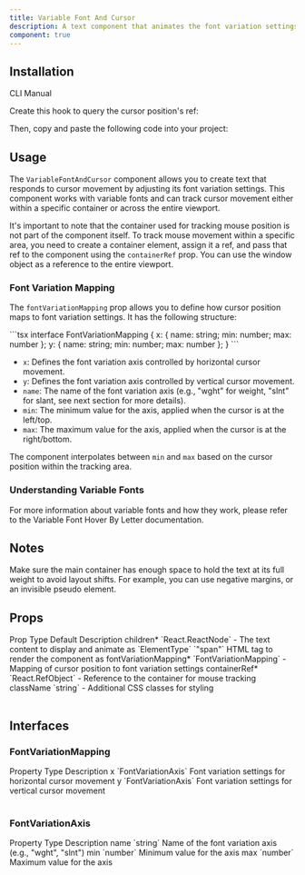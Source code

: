 ```yaml
---
title: Variable Font And Cursor
description: A text component that animates the font variation settings based on the cursor position. Works only with variable fonts.
component: true
---
```


<ComponentPreview name="variable-font-and-cursor-demo" />

## Installation

<Tabs defaultValue="cli">

<TabsList>
  <TabsTrigger value="cli" aria-label="CLI">CLI</TabsTrigger>
  <TabsTrigger value="manual" aria-label="Manual">Manual</TabsTrigger>
</TabsList>
<TabsContent value="cli">

<InstallTabs command="shadcn@latest add &quot;https://fancycomponents.dev/r/variable-font-and-cursor.json&quot;" npx />

</TabsContent>
<TabsContent value="manual">

Create this hook to query the cursor position's ref:

<ComponentSource name="use-mouse-position-ref" />

Then, copy and paste the following code into your project:

<ComponentSource name="variable-font-and-cursor" />

</TabsContent>
</Tabs>

## Usage

The `VariableFontAndCursor` component allows you to create text that responds to cursor movement by adjusting its font variation settings. This component works with variable fonts and can track cursor movement either within a specific container or across the entire viewport.

It's important to note that the container used for tracking mouse position is not part of the component itself. To track mouse movement within a specific area, you need to create a container element, assign it a ref, and pass that ref to the component using the `containerRef` prop. You can use the window object as a reference to the entire viewport.

### Font Variation Mapping

The `fontVariationMapping` prop allows you to define how cursor position maps to font variation settings. It has the following structure:

<CodeSnippet title="Font variation mapping settings">
```tsx
interface FontVariationMapping {
  x: { name: string; min: number; max: number };
  y: { name: string; min: number; max: number };
}
```
</CodeSnippet>

- `x`: Defines the font variation axis controlled by horizontal cursor movement.
- `y`: Defines the font variation axis controlled by vertical cursor movement.
- `name`: The name of the font variation axis (e.g., "wght" for weight, "slnt" for slant, see next section for more details).
- `min`: The minimum value for the axis, applied when the cursor is at the left/top.
- `max`: The maximum value for the axis, applied when the cursor is at the right/bottom.

The component interpolates between `min` and `max` based on the cursor position within the tracking area.

### Understanding Variable Fonts

For more information about variable fonts and how they work, please refer to the <Link href="/docs/components/text/variable-font-hover-by-letter#understanding-variable-fonts">Variable Font Hover By Letter</Link> documentation.

## Notes

Make sure the main container has enough space to hold the text at its full weight to avoid layout shifts. For example, you can use negative margins, or an invisible pseudo element.

## Props

<Table>
  <TableHeader>
    <TableRow>
      <TableHead>Prop</TableHead>
      <TableHead>Type</TableHead>
      <TableHead>Default</TableHead>
      <TableHead>Description</TableHead>
    </TableRow>
  </TableHeader>
  <TableBody>
    <TableRow>
      <TableCell>children<span className="text-red-500">*</span></TableCell>
      <TableCell>`React.ReactNode`</TableCell>
      <TableCell>-</TableCell>
      <TableCell>The text content to display and animate</TableCell>
    </TableRow>
    <TableRow>
      <TableCell>as</TableCell>
      <TableCell>`ElementType`</TableCell>
      <TableCell>`"span"`</TableCell>
      <TableCell>HTML tag to render the component as</TableCell>
    </TableRow>
    <TableRow>
      <TableCell>fontVariationMapping<span className="text-red-500">*</span></TableCell>
      <TableCell>`FontVariationMapping`</TableCell>
      <TableCell>-</TableCell>
      <TableCell>Mapping of cursor position to font variation settings</TableCell>
    </TableRow>
    <TableRow>
      <TableCell>containerRef<span className="text-red-500">*</span></TableCell>
      <TableCell>`React.RefObject<HTMLDivElement>`</TableCell>
      <TableCell>-</TableCell>
      <TableCell>Reference to the container for mouse tracking</TableCell>
    </TableRow>
    <TableRow>
      <TableCell>className</TableCell>
      <TableCell>`string`</TableCell>
      <TableCell>-</TableCell>
      <TableCell>Additional CSS classes for styling</TableCell>
    </TableRow>
  </TableBody>
</Table>

## Interfaces

### FontVariationMapping

<Table>
  <TableHeader>
    <TableRow>
      <TableHead>Property</TableHead>
      <TableHead>Type</TableHead>
      <TableHead>Description</TableHead>
    </TableRow>
  </TableHeader>
  <TableBody>
    <TableRow>
      <TableCell>x</TableCell>
      <TableCell>`FontVariationAxis`</TableCell>
      <TableCell>
        Font variation settings for horizontal cursor movement
      </TableCell>
    </TableRow>
    <TableRow>
      <TableCell>y</TableCell>
      <TableCell>`FontVariationAxis`</TableCell>
      <TableCell>
        Font variation settings for vertical cursor movement
      </TableCell>
    </TableRow>
  </TableBody>
</Table>

### FontVariationAxis

<Table>
  <TableHeader>
    <TableRow>
      <TableHead>Property</TableHead>
      <TableHead>Type</TableHead>
      <TableHead>Description</TableHead>
    </TableRow>
  </TableHeader>
  <TableBody>
    <TableRow>
      <TableCell>name</TableCell>
      <TableCell>`string`</TableCell>
      <TableCell>
        Name of the font variation axis (e.g., "wght", "slnt")
      </TableCell>
    </TableRow>
    <TableRow>
      <TableCell>min</TableCell>
      <TableCell>`number`</TableCell>
      <TableCell>Minimum value for the axis</TableCell>
    </TableRow>
    <TableRow>
      <TableCell>max</TableCell>
      <TableCell>`number`</TableCell>
      <TableCell>Maximum value for the axis</TableCell>
    </TableRow>
  </TableBody>
</Table>

